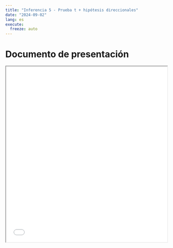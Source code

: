 ```yaml
---
title: "Inferencia 5 - Prueba t + hipótesis direccionales"
date: "2024-09-02"
lang: es
execute:
  freeze: auto 
---
```


# Documento de presentación

<iframe src=/slides/06-inferencia5.html height="550" width=100% allowfullscreen="true">
</iframe> 



